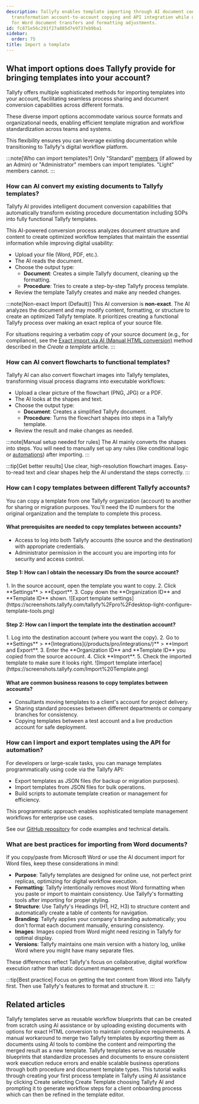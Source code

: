 ```yaml
---
description: Tallyfy enables template importing through AI document conversion flowchart
  transformation account-to-account copying and API integration while offering guidance
  for Word document transfers and formatting adjustments.
id: fc871e56c291f27a885d7e9737eb9ba1
sidebar:
  order: 75
title: Import a template
---
```



## What import options does Tallyfy provide for bringing templates into your account?

Tallyfy offers multiple sophisticated methods for importing templates into your account, facilitating seamless process sharing and document conversion capabilities across different formats.

These diverse import options accommodate various source formats and organizational needs, enabling efficient template migration and workflow standardization across teams and systems.

This flexibility ensures you can leverage existing documentation while transitioning to Tallyfy's digital workflow platform.

:::note[Who can import templates?]
Only "Standard" [members](/products/pro/documenting/members/) (if allowed by an Admin) or "Administrator" members can import templates. "Light" members cannot.
:::

### How can AI convert my existing documents to Tallyfy templates?

Tallyfy AI provides intelligent document conversion capabilities that automatically transform existing procedure documentation including SOPs into fully functional Tallyfy templates.

This AI-powered conversion process analyzes document structure and content to create optimized workflow templates that maintain the essential information while improving digital usability:

- Upload your file (Word, PDF, etc.).
- The AI reads the document.
- Choose the output type:
  - **Document**: Creates a simple Tallyfy document, cleaning up the formatting.
  - **Procedure**: Tries to create a step-by-step Tallyfy process template.
- Review the template Tallyfy creates and make any needed changes.

:::note[Non-exact Import (Default)]
This AI conversion is **non-exact**. The AI analyzes the document and may modify content, formatting, or structure to create an optimized Tallyfy template. It prioritizes creating a functional Tallyfy process over making an exact replica of your source file.

For situations requiring a verbatim copy of your source document (e.g., for compliance), see the [Exact import via AI (Manual HTML conversion)](/products/pro/documenting/templates/create-template/#exact-import-via-ai-manual-html-conversion) method described in the *Create a template* article.
:::

### How can AI convert flowcharts to functional templates?

Tallyfy AI can also convert flowchart images into Tallyfy templates, transforming visual process diagrams into executable workflows:

- Upload a clear picture of the flowchart (PNG, JPG) or a PDF.
- The AI looks at the shapes and text.
- Choose the output type:
  - **Document**: Creates a simplified Tallyfy document.
  - **Procedure**: Turns the flowchart shapes into steps in a Tallyfy template.
- Review the result and make changes as needed.

:::note[Manual setup needed for rules]
The AI mainly converts the shapes into steps. You will need to manually set up any rules (like conditional logic or [automations](/products/pro/documenting/templates/automations/)) after importing.
:::

:::tip[Get better results]
Use clear, high-resolution flowchart images. Easy-to-read text and clear shapes help the AI understand the steps correctly.
:::

### How can I copy templates between different Tallyfy accounts?

You can copy a template from one Tallyfy organization (account) to another for sharing or migration purposes. You'll need the ID numbers for the original organization and the template to complete this process.

#### What prerequisites are needed to copy templates between accounts?
- Access to log into both Tallyfy accounts (the source and the destination) with appropriate credentials.
- Administrator permission in the account you are importing into for security and access control.

#### Step 1: How can I obtain the necessary IDs from the source account?
<Steps>
1. In the source account, open the template you want to copy.
2. Click **Settings** > **Export**.
3. Copy down the **Organization ID** and **Template ID** shown.
   ![Export template settings](https://screenshots.tallyfy.com/tallyfy%2Fpro%2Fdesktop-light-configure-template-tools.png)
</Steps>

#### Step 2: How can I import the template into the destination account?
<Steps>
1. Log into the destination account (where you want the copy).
2. Go to **Settings** > **[Integrations](/products/pro/integrations/)** > **Import and Export**.
3. Enter the **Organization ID** and **Template ID** you copied from the source account.
4. Click **Import**.
5. Check the imported template to make sure it looks right.
   ![Import template interface](https://screenshots.tallyfy.com/Import%20Template.png)
</Steps>

#### What are common business reasons to copy templates between accounts?
- Consultants moving templates to a client's account for project delivery.
- Sharing standard processes between different departments or company branches for consistency.
- Copying templates between a test account and a live production account for safe deployment.

### How can I import and export templates using the API for automation?

For developers or large-scale tasks, you can manage templates programmatically using code via the Tallyfy API:

- Export templates as JSON files (for backup or migration purposes).
- Import templates from JSON files for bulk operations.
- Build scripts to automate template creation or management for efficiency.

This programmatic approach enables sophisticated template management workflows for enterprise use cases.

See our [GitHub repository](https://github.com/tallyfy/api-support/) for code examples and technical details.

### What are best practices for importing from Word documents?

If you copy/paste from Microsoft Word or use the AI document import for Word files, keep these considerations in mind:

- **Purpose**: Tallyfy templates are designed for online use, not perfect print replicas, optimizing for digital workflow execution.
- **Formatting**: Tallyfy intentionally removes most Word formatting when you paste or import to maintain consistency. Use Tallyfy's formatting tools after importing for proper styling.
- **Structure**: Use Tallyfy's Headings (H1, H2, H3) to structure content and automatically create a table of contents for navigation.
- **Branding**: Tallyfy applies your company's branding automatically; you don't format each document manually, ensuring consistency.
- **Images**: Images copied from Word might need resizing in Tallyfy for optimal display.
- **Versions**: Tallyfy maintains one main version with a history log, unlike Word where you might have many separate files.

These differences reflect Tallyfy's focus on collaborative, digital workflow execution rather than static document management.

:::tip[Best practice]
Focus on getting the text content from Word into Tallyfy first. Then use Tallyfy's features to format and structure it.
:::


## Related articles
<CardGrid>
<LinkTitleCard header="<b>Templates > How to create templates in Tallyfy</b>" href="/products/pro/documenting/templates/create-template/" > Tallyfy templates serve as reusable workflow blueprints that can be created from scratch using AI assistance or by uploading existing documents with options for exact HTML conversion to maintain compliance requirements. </LinkTitleCard>
<LinkTitleCard header="<b>How To > How to merge two process templates into one</b>" href="/products/pro/tutorials/how-to/how-to-merge-two-process-templates/" > A manual workaround to merge two Tallyfy templates by exporting them as documents using AI tools to combine the content and reimporting the merged result as a new template. </LinkTitleCard>
<LinkTitleCard header="<b>Documenting > Templates</b>" href="/products/pro/documenting/templates/" > Tallyfy templates serve as reusable blueprints that standardize processes and documents to ensure consistent work execution reduce errors and enable scalable business operations through both procedure and document template types. </LinkTitleCard>
<LinkTitleCard header="<b>Tutorials > Create your first template</b>" href="/products/pro/tutorials/your-first-template/" > This tutorial walks through creating your first process template in Tallyfy using AI assistance by clicking Create selecting Create Template choosing Tallyfy AI and prompting it to generate workflow steps for a client onboarding process which can then be refined in the template editor. </LinkTitleCard>
</CardGrid>